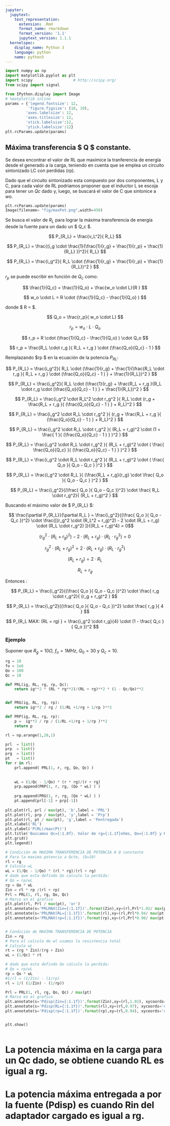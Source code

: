 ```yaml
---
jupyter:
  jupytext:
    text_representation:
      extension: .Rmd
      format_name: rmarkdown
      format_version: '1.1'
      jupytext_version: 1.1.1
  kernelspec:
    display_name: Python 3
    language: python
    name: python3
---
```


```python
import numpy as np
import matplotlib.pyplot as plt
import scipy                  # http://scipy.org/
from scipy import signal

from IPython.display import Image  
# %matplotlib inline
params = {'legend.fontsize': 12,
          'figure.figsize': (10, 10),
         'axes.labelsize': 12,
         'axes.titlesize': 12,
         'xtick.labelsize':12,
         'ytick.labelsize':12}
plt.rcParams.update(params) 
```

## Máxima transferencia $ Q $ constante.

Se  desea encontrar el valor de RL que maximice la tranferencia de energía desde el generado a la carga, teniendo en cuenta que se emplea un circuito sintonizado LC con perdidas (rp).

Dado que el circuito sintonizado esta compuesto por dos componentes, L y C, para cada valor de RL podriamos proponer que el inductor L se escoja para tener un $Qc$ dado y, luego, se buscará el valor de C que sintonice a $wo$. 




```python
plt.rcParams.update(params) 
Image(filename= "fig/maxPot.png",width=450) 
```

<!-- #region -->
Se busca el valor de $R_L$ para lograr la máxima transferencia de energía desde la fuente para un dado un $ Q_c $.


$$ P_{R_L} = \frac{v_L^2}{ R_L} $$

$$ P_{R_L} = \frac{(i_g \cdot \frac{1}{\frac{1}{r_g} + \frac{1}{r_p} + \frac{1}{R_L} })^2}{ R_L} $$

$$ P_{R_L} = \frac{i_g^2}{  R_L \cdot (\frac{1}{r_g} + \frac{1}{r_p} + \frac{1}{R_L})^2 } $$



<!-- #endregion -->

<!-- #region -->
$r_p$ se puede escribir en función de $Q_c$ como:

$$ \frac{1}{Q_c} =  \frac{1}{Q_o} + \frac{w_o \cdot L}{R }   $$

$$ w_o \cdot L = R \cdot (\frac{1}{Q_c} -  \frac{1}{Q_o} )   $$

donde $  R = \frac{R_L \cdot r_g }{ R_L + r_g  } $.

$$ Q_o = \frac{r_p}{ w_o \cdot L} $$ 

$$ r_p   = w_o \cdot L \cdot Q_o $$ 

$$ r_p   = R \cdot (\frac{1}{Q_c} -  \frac{1}{Q_o} ) \cdot Q_o $$

$$ r_p   =  \frac{R_L \cdot r_g }{ R_L + r_g  } \cdot (\frac{Q_o}{Q_c} -  1 )  $$


Remplazando $rp $ en la ecuación de la potencia $P_{RL}$: 

$$ P_{R_L} = \frac{i_g^2}{  R_L \cdot (\frac{1}{r_g} + \frac{1}{\frac{R_L \cdot r_g }{ R_L + r_g  } \cdot (\frac{Q_o}{Q_c} -  1 ) } + \frac{1}{R_L})^2 } $$


$$ P_{R_L} = \frac{i_g^2}{  R_L \cdot (\frac{1}{r_g} + \frac{R_L + r_g  }{R_L \cdot r_g \cdot (\frac{Q_o}{Q_c} -  1 ) } + \frac{1}{R_L})^2 } $$

$$ P_{R_L} = \frac{i_g^2 \cdot R_L^2 \cdot r_g^2 }{  R_L \cdot (r_g + \frac{R_L + r_g  }{ (\frac{Q_o}{Q_c} -  1 ) } + R_L)^2 } $$

$$ P_{R_L} = \frac{i_g^2 \cdot R_L \cdot r_g^2 }{  (r_g + \frac{R_L + r_g  }{ (\frac{Q_o}{Q_c} -  1 ) } + R_L)^2 } $$
 
$$ P_{R_L} = \frac{i_g^2 \cdot R_L \cdot r_g^2 }{ (R_L + r_g)^2 \cdot (1 + \frac{ 1 }{ (\frac{Q_o}{Q_c} -  1 ) } )^2 } $$ 


<!-- #endregion -->

<!-- #region -->
$$ P_{R_L} = \frac{i_g^2 \cdot R_L \cdot r_g^2 }{ (R_L + r_g)^2 \cdot ( \frac{ \frac{Q_o}{Q_c} }{ (\frac{Q_o}{Q_c} -  1 ) } )^2 } $$ 

$$ P_{R_L} = \frac{i_g^2 \cdot R_L \cdot r_g^2 }{ (R_L + r_g)^2 \cdot ( \frac{ Q_o }{ Q_o -  Q_c  } )^2 } $$ 

$$ P_{R_L} = \frac{i_g^2 \cdot R_L }{ (\frac{R_L + r_g}{r_g}  \cdot  \frac{ Q_o }{ Q_o -  Q_c  } )^2 } $$ 


$$ P_{R_L} =  \frac{i_g^2}{(\frac{ Q_o }{ Q_o -  Q_c  })^2}   \cdot \frac{ R_L \cdot  r_g^2}{ (R_L + r_g)^2 } $$ 


<!-- #endregion -->

<!-- #region -->
Buscando el máximo valor de $ P_{R_L} $:

$$ \frac{\partial P_{R_L}}{\partial R_L } = \frac{i_g^2}{(\frac{ Q_o }{ Q_o -  Q_c  })^2}   \cdot \frac{[(r_g^2 \cdot (R_L^2 + r_g)^2) - 2 \cdot (R_L +  r_g) \cdot (R_L \cdot  r_g^2)  ]}{(R_L +  r_g)^4} = 0$$


$$ (r_g^2 \cdot (R_L + r_g)^2) - 2 \cdot (R_L +  r_g) \cdot (R_L \cdot  r_g^2)   = 0 $$

$$ r_g^2 \cdot (R_L + r_g)^2 = 2 \cdot (R_L +  r_g) \cdot (R_L \cdot  r_g^2)  $$


<!-- #endregion -->

$$  (R_L + r_g)  = 2 \cdot R_L   $$

$$ R_L = r_g $$

Entonces :

$$ P_{R_L} =  \frac{i_g^2}{(\frac{ Q_o }{ Q_o -  Q_c  })^2}   \cdot \frac{ r_g \cdot  r_g^2}{ (r_g + r_g)^2 } $$ 

$$ P_{R_L} =  \frac{i_g^2}{(\frac{ Q_o }{ Q_o -  Q_c  })^2}   \cdot \frac{ r_g }{ 4 } $$ 

$$ P_{R_L MAX: (RL =  rg) } =  \frac{i_g^2 \cdot r_g}{4}   \cdot (1 - \frac{ Q_c }{ Q_o })^2 $$ 


### Ejemplo 
Suponer que $R_g = 10 \Omega$, $f_o = 1 MHz$, $Q_0 = 30$  y $Q_c = 10$.


```python
rg = 10
fo = 1e6
Qo = 100
Qc = 10


```

```python
def PRL(ig, RL, rg, rp, Qc):
    return ig**2 * (RL * rg**2)/(RL + rg)**2 * (1 - Qc/Qo)**2


def PRG(ig, RL, rg, rp):
    return ig**2 / rg / (1/RL +1/rg + 1/rp )**2

def PRP(ig, RL, rg, rp):
    p =  ig**2 / rp / (1/RL +1/rg + 1/rp )**2
    return p 

rl = np.arange(1,20,1)

prl  = list()
prp  = list()
prg  = list()
pt   = list()
for r in rl:
    prl.append( PRL(1, r, rg, Qo, Qc) )
    
    
    wL = (1/Qc - 1/Qo) * (r * rg)/(r + rg)
    prp.append(PRP(1, r, rg, (Qo * wL) ) )
    
    prg.append(PRG(1, r, rg, (Qo * wL) ) )
    pt.append(prl[-1] + prp[-1])
    
plt.plot(rl, prl / max(pt), 'b',label = 'PRL')    
plt.plot(rl, prp / max(pt), 'y',label = 'Prp')    
plt.plot(rl, pt / max(pt), 'g',label = 'Pentregada')
plt.xlabel('RL')
plt.ylabel('P(RL)/max(Pt)')
plt.title('Buscamos Qc={:1.0f}. Valor de rg={:1.1f}ohms, Qo={:1.0f} y RL variando. El eje de abscisas es RL. '.format(Qc,rg,Qo))
plt.grid()
plt.legend()

# Condición de MAXIMA TRANSFERENCIA DE POTENCIA A Q constante
# Para la maxima potencia a Qcte, (Q=10)
rl = rg
# Calculo wL
wL = (1/Qc - 1/Qo) * (rl * rg)/(rl + rg)
# dado que esta defindo Qo calculo la perdida:
# Qo = rp/wL
rp = Qo * wL
Zin = rl * rp /(rl + rp)
Prl = PRL(1, rl, rg, Qo, Qc) 
# Marco en el grafico
plt.plot(rl, Prl / max(pt), 'or')    
plt.annotate(s='PRLMAX(Zin={:1.1f})'.format(Zin),xy=(rl,Prl*1.02/ max(pt)), xycoords='data',fontsize=12.0,textcoords='data',ha='center')
plt.annotate(s='PRLMAX(RL={:1.1f})'.format(rl),xy=(rl,Prl*0.94/ max(pt)), xycoords='data',fontsize=12.0,textcoords='data',ha='center')
plt.annotate(s='PRLMAX(rp={:1.1f})'.format(rp),xy=(rl,Prl*0.90/ max(pt)), xycoords='data',fontsize=12.0,textcoords='data',ha='center')


# Condición de MAXIMA TRANSFERENCIA DE POTENCIA 
Zin = rg
# Para el calculo de wl usamos la resistencia total 
# Calculo wL
rt = (rg * Zin)/(rg + Zin)
wL = (1/Qc) * rt

# dado que esta defindo Qo calculo la perdida:
# Qo = rp/wL
rp = Qo * wL
#1/rl = (1/Zin) - (1/rp) 
rl = 1/( (1/Zin) - (1/rp))

Prl = PRL(1, rl, rg, Qo, Qc) / max(pt)
# Marco en el grafico
plt.annotate(s='Pdisp(Zin={:1.1f})'.format(Zin),xy=(rl,1.02), xycoords='data',fontsize=12.0,textcoords='data',ha='center')
plt.annotate(s='Pdisp(RL={:1.1f})'.format(rl),xy=(rl,0.97), xycoords='data',fontsize=12.0,textcoords='data',ha='center')
plt.annotate(s='Pdisp(rp={:1.1f})'.format(rp),xy=(rl,0.94), xycoords='data',fontsize=12.0,textcoords='data',ha='center')


plt.show()
    

```

# La potencia máxima en la carga para un Qc dado, se obtiene cuando RL es igual a rg. 

# La potencia máxima entregada a por la fuente (Pdisp) es cuando Rin del adaptador cargado es igual a rg.


```python

```
